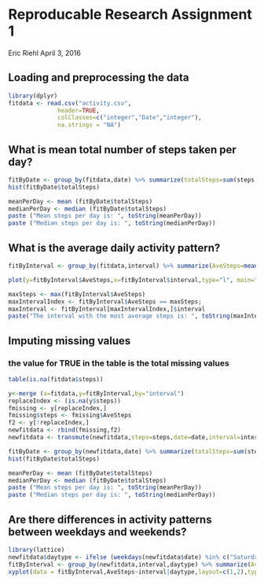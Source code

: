 # Reproducable Research Assignment 1
Eric Riehl
April 3, 2016

## Loading and preprocessing the data
```r
library(dplyr)
fitdata <- read.csv("activity.csv", 
              header=TRUE, 
              colClasses=c("integer","Date","integer"), 
              na.strings = "NA")

```

## What is mean total number of steps taken per day?

```r
fitByDate <- group_by(fitdata,date) %>% summarize(totalSteps=sum(steps,na.rm=TRUE))
hist(fitByDate$totalSteps)

meanPerDay <- mean (fitByDate$totalSteps)
medianPerDay <- median (fitByDate$totalSteps)
paste ("Mean steps per day is: ", toString(meanPerDay))
paste ("Median steps per day is: ", toString(medianPerDay))
```


## What is the average daily activity pattern?

```r
fitByInterval <- group_by(fitdata,interval) %>% summarize(AveSteps=mean(steps, na.rm=TRUE))

plot(y=fitByInterval$AveSteps,x=fitByInterval$interval,type="l", main="Average steps per interval in Day")

maxSteps <- max(fitByInterval$AveSteps)
maxIntervalIndex <- fitByInterval$AveSteps == maxSteps;
maxInterval <- fitByInterval[maxIntervalIndex,]$interval
paste("The interval with the most average steps is: ", toString(maxInterval))
```

## Imputing missing values

### the value for TRUE in the table is the total missing values
```r
table(is.na(fitdata$steps))
```

```r
y<-merge (x=fitdata,y=fitByInterval,by="interval")
replaceIndex <- (is.na(y$steps))
fmissing <- y[replaceIndex,]
fmissing$steps <- fmissing$AveSteps
f2 <- y[!replaceIndex,]
newfitdata <- rbind(fmissing,f2)
newfitdata <- transmute(newfitdata,steps=steps,date=date,interval=interval) %>% arrange(date,interval)
```


```r
fitByDate <- group_by(newfitdata,date) %>% summarize(totalSteps=sum(steps,na.rm=TRUE))
hist(fitByDate$totalSteps)

meanPerDay <- mean (fitByDate$totalSteps)
medianPerDay <- median (fitByDate$totalSteps)
paste ("Mean steps per day is: ", toString(meanPerDay))
paste ("Median steps per day is: ", toString(medianPerDay))
```
## Are there differences in activity patterns between weekdays and weekends?

```r
library(lattice)
newfitdata$daytype <- ifelse (weekdays(newfitdata$date) %in% c("Saturday","Sunday"),"weekend","weekday")
fitByInterval <- group_by(newfitdata,interval,daytype) %>% summarize(AveSteps=mean(steps, na.rm=TRUE))
xyplot(data = fitByInterval,AveSteps~interval|daytype,layout=c(1,2),type="l")
```
